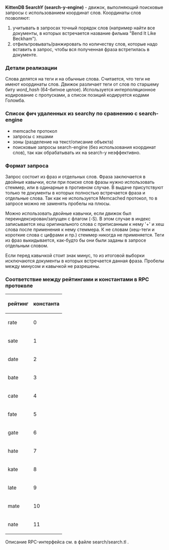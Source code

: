 '''KittenDB SearchY (search-y-engine)''' - движок, выполняющий поисковые запросы с использованием координат слов.
Координаты слов позволяют:
# учитывать в запросах точный порядок слов (например найти все документы, в которых встречается название фильма "Bend It Like Beckham").
# отфильтровывать/ранжировать по количеству слов, которые надо вставить в запрос, чтобы вся полученная фраза встретилась в документе.

===Детали реализации===
Слова делятся на теги и на обычные слова. Считается, что теги не имеют координаты слов.
Движок различает теги от слов по старшему биту ''word_hash'' (64-битное целое).
Используется интерполяционное кодирование с пропусками, а список позиций кодируется кодами Голомба.

===Список фич удаленных из searchy по сравнению с search-engine===
*memcache протокол
*запросы с хешами
*зоны (разделение на текст/описание объекта)
*поисковые запросы search-engine (без использования координат слов), так как обрабатывать их на search-y неэффективно. 

===Формат запроса===
Запрос состоит из фраз и отдельных слов.
Фраза заключается в двойные кавычки, если при поиске слов фразы нужно использовать стеммер, или в одинарные в противном случае. В выдаче присутствуют только те документы в которых полностью встречается фраза и отдельные слова.
Так как не используется Memcached протокол, то в запросе можно не заменять пробелы на плюсы.

Можно использовать двойные кавычки, если движок был переиндексирован/запущен с флагом (-S). В этом случае в индекс записывается хеш оригинального слова с приписанным к нему '+' и хеш слова после применения к нему стеммера.
К не словам (хеш-теги и короткие слова с цифрами и пр.) стеммер никогда не применяется.
Теги из фраз выкидывается, как-будто бы они были заданы в запросе отдельным словом.

Если перед кавычкой стоит знак минус, то из итоговой выборки исключаются документы в которых встречается данная фраза. Пробелы между минусом и кавычкой не разрешены.

===Соответствие между рейтингами и константами в RPC протоколе===
{|
|+
|-
! рейтинг !! константа
|-
| rate
| 0
|-
| sate
| 1
|-
| date
| 2
|-
| bate
| 3
|-
| cate
| 4
|-
| fate
| 5
|-
| gate
| 6
|-
| hate
| 7
|-
| kate
| 8
|-
| late
| 9
|-
| mate
| 10
|-
| nate
| 11
|}

Описание RPC-интерфейса см. в файле search/search.tl .
